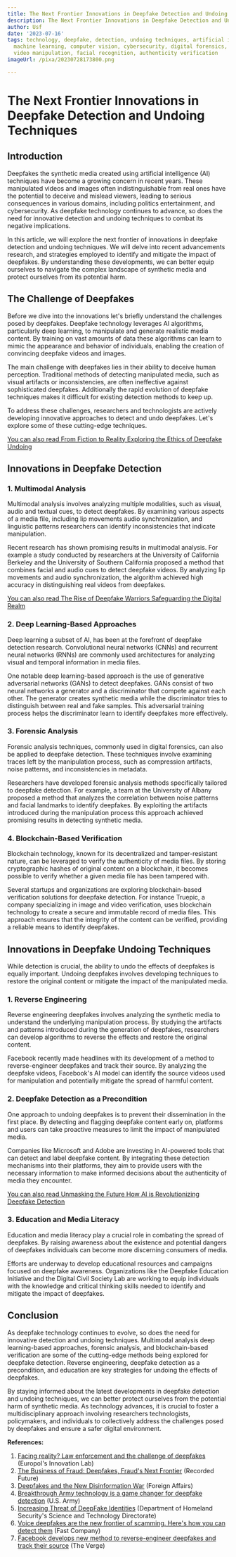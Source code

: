 ```yaml
---
title: The Next Frontier Innovations in Deepfake Detection and Undoing Techniques
description: The Next Frontier Innovations in Deepfake Detection and Undoing Techniques
author: Usf
date: '2023-07-16'
tags: technology, deepfake, detection, undoing techniques, artificial intelligence,
  machine learning, computer vision, cybersecurity, digital forensics, image manipulation,
  video manipulation, facial recognition, authenticity verification
imageUrl: /pixa/20230728173800.png

---
```

# The  Next Frontier Innovations in Deepfake Detection and Undoing Techniques

## Introduction

Deepfakes  the synthetic media created using artificial intelligence  (AI) techniques have become a growing concern in recent years. These manipulated videos and  images often indistinguishable from real ones have the potential to deceive and mislead viewers, leading to serious consequences in various  domains, including politics entertainment, and  cybersecurity. As deepfake technology continues to advance, so does the need for innovative detection and undoing techniques to combat its negative implications.

In this article, we will explore the next frontier of innovations in deepfake detection and undoing techniques. We will delve into recent advancements research, and strategies employed to identify and mitigate the impact of deepfakes. By understanding these developments, we can better equip ourselves  to navigate the complex  landscape  of synthetic media and  protect ourselves from  its potential  harm.

## The Challenge of  Deepfakes

Before we dive into the innovations  let's briefly  understand the challenges posed by deepfakes. Deepfake technology leverages AI algorithms, particularly deep learning, to manipulate and  generate realistic media content. By training  on vast amounts of data these algorithms can learn to mimic  the appearance and behavior  of individuals, enabling the creation of convincing deepfake videos  and images.

The main challenge with  deepfakes  lies in their ability to deceive human perception. Traditional methods of detecting manipulated  media, such as visual artifacts  or inconsistencies, are often  ineffective against sophisticated deepfakes. Additionally the rapid evolution of deepfake techniques makes it difficult for existing detection methods to keep up.

To address these challenges, researchers and technologists are actively developing innovative approaches to detect and undo deepfakes. Let's explore some of these cutting-edge techniques.

[You can also read From Fiction to Reality Exploring the Ethics of Deepfake Undoing](From%20Fiction%20to%20Reality%20Exploring%20the%20Ethics%20of%20Deepfake%20Undoing)


## Innovations in Deepfake Detection

### 1. Multimodal Analysis

Multimodal analysis involves analyzing multiple  modalities,  such as visual, audio and textual cues,  to detect deepfakes. By examining various aspects of a media file, including lip  movements audio synchronization,  and linguistic patterns researchers can identify inconsistencies that  indicate manipulation.

Recent research has shown promising  results in multimodal analysis. For example a study conducted by researchers at the University of California Berkeley and the University of  Southern California proposed a method that combines facial and audio cues to detect deepfake videos. By analyzing lip movements and audio  synchronization, the  algorithm achieved high accuracy in distinguishing real videos from deepfakes.

[You can also read  The Rise of Deepfake Warriors Safeguarding the Digital Realm](The%20Rise%20of%20Deepfake%20Warriors%20Safeguarding%20the%20Digital%20Realm)


### 2. Deep Learning-Based Approaches

Deep learning a subset of  AI, has been at the forefront of deepfake detection research. Convolutional neural networks (CNNs) and recurrent neural  networks  (RNNs) are  commonly used architectures for analyzing visual and temporal information in media files.

One notable deep learning-based approach is the use of generative  adversarial networks (GANs) to  detect deepfakes.  GANs consist of two neural networks a generator and a discriminator that compete against each other. The generator creates synthetic media while the discriminator tries to distinguish between real and fake samples. This adversarial training process helps the discriminator learn to identify deepfakes more effectively.

### 3. Forensic Analysis

Forensic analysis techniques, commonly used  in digital forensics, can also be applied to deepfake detection. These techniques involve examining traces left by the manipulation process, such as compression artifacts,  noise  patterns, and inconsistencies in metadata.

Researchers  have developed forensic analysis methods specifically tailored to deepfake detection. For example, a team at the University  of Albany proposed a  method  that  analyzes the correlation between noise patterns and facial landmarks to identify deepfakes.  By exploiting the artifacts introduced  during the manipulation process this  approach achieved  promising  results in  detecting synthetic  media.

### 4. Blockchain-Based Verification

Blockchain technology, known for its  decentralized and tamper-resistant nature, can be leveraged to verify the authenticity of media files. By storing cryptographic  hashes of original content on a blockchain, it becomes possible to verify whether a given  media file  has been tampered with.

Several startups and organizations are exploring  blockchain-based verification solutions for deepfake detection. For instance Truepic, a company specializing in image  and  video verification, uses blockchain technology to create a secure and immutable record of media  files. This approach ensures that the integrity of the content can be verified, providing a reliable means to identify deepfakes.

##  Innovations in Deepfake Undoing Techniques

While detection is crucial, the ability to undo the effects  of deepfakes is equally important. Undoing deepfakes involves  developing techniques to restore the  original content or mitigate the impact of the manipulated media.

### 1. Reverse Engineering

Reverse engineering  deepfakes  involves analyzing the synthetic media to understand the underlying manipulation process. By studying the artifacts and patterns introduced during the generation of deepfakes, researchers can develop  algorithms to reverse the effects and restore the original content.

Facebook recently made headlines with its development of a method to reverse-engineer deepfakes and track  their source. By analyzing  the deepfake videos, Facebook's AI model can identify the source videos used  for  manipulation and potentially mitigate the spread of harmful content.

###  2. Deepfake Detection  as  a Precondition

One approach to undoing  deepfakes is to prevent their dissemination in the first place. By detecting and flagging deepfake content early on, platforms and users can take  proactive measures to limit the impact of manipulated media.

Companies like Microsoft and Adobe are investing in AI-powered tools that can detect and label deepfake content. By integrating these detection mechanisms into their platforms, they aim to provide users with the  necessary information to  make informed decisions about the authenticity of media they encounter.

[You can also read Unmasking the Future How AI is Revolutionizing Deepfake Detection](Unmasking%20the%20Future%20How%20AI%20is%20Revolutionizing%20Deepfake%20Detection)


### 3. Education and Media Literacy

Education and media literacy play a crucial role in combating the spread of deepfakes.  By raising awareness about the existence and potential dangers of deepfakes individuals can become more discerning  consumers of media.

Efforts  are underway to develop educational resources and campaigns focused on  deepfake awareness. Organizations like the Deepfake Education Initiative and the Digital  Civil Society Lab are working to equip individuals with the knowledge  and critical thinking skills needed to identify and mitigate the impact of deepfakes.

## Conclusion

As deepfake technology continues to evolve, so does the need for innovative detection and  undoing techniques. Multimodal analysis deep  learning-based approaches, forensic analysis, and blockchain-based verification are some of the cutting-edge methods being explored for deepfake detection. Reverse engineering, deepfake detection  as a precondition, and education  are key strategies for undoing the effects of deepfakes.

By staying informed  about the latest developments  in deepfake detection and undoing techniques, we can better protect  ourselves from the potential harm of  synthetic  media. As technology advances, it  is  crucial to foster  a multidisciplinary approach involving researchers technologists, policymakers, and individuals to collectively address the  challenges posed by deepfakes and  ensure  a safer digital  environment.

**References:**

1. [Facing reality? Law enforcement and the challenge of deepfakes](https://www.europol.europa.eu/cms/sites/default/files/documents/Europol_Innovation_Lab_Facing_Reality_Law_Enforcement_And_The_Challenge_Of_Deepfakes.pdf) (Europol's Innovation Lab)
2. [The Business  of Fraud: Deepfakes, Fraud's Next Frontier](https://www.recordedfuture.com/deepfakes-frauds-next-frontier)  (Recorded  Future)
3. [Deepfakes and the New Disinformation War](https://www.foreignaffairs.com/articles/world/2018-12-11/deepfakes-and-new-disinformation-war) (Foreign Affairs)
4. [Breakthrough Army  technology is a  game changer  for deepfake detection](https://www.army.mil/article/245728/breakthrough_army_technology_is_a_game_changer_for_deepfake_detection) (U.S. Army)
5.  [Increasing  Threat of DeepFake Identities](https://www.dhs.gov/sites/default/files/publications/increasing_threats_of_deepfake_identities_0.pdf) (Department of  Homeland Security's Science and Technology Directorate)
6. [Voice deepfakes are  the new frontier of scamming. Here's how  you can detect them](https://www.fastcompany.com/90869134/voice-deepfakes-are-the-new-frontier-of-scamming-heres-how-you-can-detect-them) (Fast Company)
7. [Facebook develops new method to reverse-engineer deepfakes and track their source](https://www.theverge.com/2021/6/16/22534690/facebook-deepfake-detection-reverse-engineer-ai-model-hyperparameters) (The Verge)